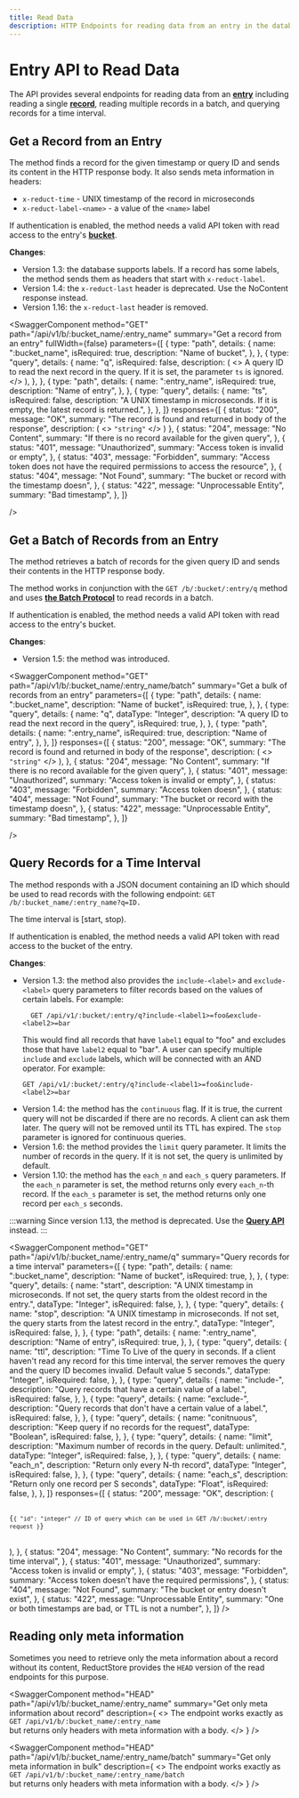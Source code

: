 ```yaml
---
title: Read Data
description: HTTP Endpoints for reading data from an entry in the database.
---
```


# Entry API to Read Data

The API provides several endpoints for reading data from an **[entry](../../glossary#entry)** including reading a single **[record](../../glossary#record)**, reading multiple records in a batch, and querying records for a time interval.

## Get a Record from an Entry

The method finds a record for the given timestamp or query ID and sends its content in
the HTTP response body. It also sends meta information in headers:

- `x-reduct-time` - UNIX timestamp of the record in microseconds
- `x-reduct-label-<name>` - a value of the `<name>` label

If authentication is enabled, the method needs a valid API token with read
access to the entry's **[bucket](../../glossary#bucket)**.

**Changes**:

- Version 1.3: the database supports labels. If a record has some
  labels, the method sends them as headers that start with `x-reduct-label`.
- Version 1.4: the `x-reduct-last` header is deprecated. Use the NoContent response instead.
- Version 1.16: the `x-reduct-last` header is removed.

<head>
  <link
    rel="canonical"
    href="https://www.reduct.store/docs/http-api/entry-api/read_data"
  />
</head>


<SwaggerComponent
    method="GET"
    path="/api/v1/b/:bucket_name/:entry_name"
    summary="Get a record from an entry"
    fullWidth={false}
    parameters={[
        {
            type: "path",
            details: {
                name: ":bucket_name",
                isRequired: true,
                description: "Name of bucket",
            },
        },
        {
            type: "query",
            details: {
                name: "q",
                isRequired: false,
                description: (
                    <>
                        A query ID to read the next record in the query. If it is set, the
                        parameter <code>ts</code> is ignored.
                    </>
                ),
            },
        },
        {
            type: "path",
            details: {
                name: ":entry_name",
                isRequired: true,
                description: "Name of entry",
            },
        },
        {
            type: "query",
            details: {
                name: "ts",
                isRequired: false,
                description:
                    "A UNIX timestamp in microseconds. If it is empty, the latest record is returned.",
            },
        },
    ]}
    responses={[
        {
            status: "200",
            message: "OK",
            summary: "The record is found and returned in body of the response",
            description: (
                <>
                    <code>"string"</code>
                </>
            )
        },
        {
            status: "204",
            message: "No Content",
            summary: "If there is no record available for the given query",
        },
        {
            status: "401",
            message: "Unauthorized",
            summary: "Access token is invalid or empty",
        },
        {
            status: "403",
            message: "Forbidden",
            summary: "Access token does not have the required permissions to access the resource",
        },
        {
            status: "404",
            message: "Not Found",
            summary: "The bucket or record with the timestamp doesn",
        },
        {
            status: "422",
            message: "Unprocessable Entity",
            summary: "Bad timestamp",
        },
    ]}

/>

## Get a Batch of Records from an Entry

The method retrieves a batch of records for the given query ID and sends their contents in the HTTP response
body.

The method works in conjunction with the `GET /b/:bucket/:entry/q` method and uses **[the Batch Protocol](/docs/http-api/entry-api/index.mdx#batch-protocol)** to read records in a batch.

If authentication is enabled, the method needs a valid API token with read access to the entry's bucket.

**Changes**:

- Version 1.5: the method was introduced.

<SwaggerComponent
    method="GET"
    path="/api/v1/b/:bucket_name/:entry_name/batch"
    summary="Get a bulk of records from an entry"
    parameters={[
        {
            type: "path",
            details: {
                name: ":bucket_name",
                description: "Name of bucket",
                isRequired: true,
            },
        },
        {
            type: "query",
            details: {
                name: "q",
                dataType: "Integer",
                description: "A query ID to read the next record in the query",
                isRequired: true,
            },
        },
        {
            type: "path",
            details: {
                name: ":entry_name",
                isRequired: true,
                description: "Name of entry",
            },
        },
    ]}
    responses={[
        {
            status: "200",
            message: "OK",
            summary: "The record is found and returned in body of the response",
            description: (
                <>
                    <code>"string"</code>
                </>
            ),
        },
        {
            status: "204",
            message: "No Content",
            summary: "If there is no record available for the given query",
        },
        {
            status: "401",
            message: "Unauthorized",
            summary: "Access token is invalid or empty",
        },
        {
            status: "403",
            message: "Forbidden",
            summary: "Access token doesn",
        },
        {
            status: "404",
            message: "Not Found",
            summary: "The bucket or record with the timestamp doesn",
        },
        {
            status: "422",
            message: "Unprocessable Entity",
            summary: "Bad timestamp",
        },
    ]}

/>

## Query Records for a Time Interval

The method responds with a JSON document containing an ID which should be
used to read records with the following endpoint: `GET /b/:bucket_name/:entry_name?q=ID.`

The time interval is [start, stop).

If authentication is enabled, the method needs a valid API token with read
access to the bucket of the entry.

**Changes**:

- Version 1.3: the method also provides the `include-<label>` and `exclude-<label>` query parameters to filter records based on the values of certain labels.
  For example:
  ```
    GET /api/v1/:bucket/:entry/q?include-<label1>=foo&exclude-<label2>=bar
  ```
  This would find all records that have `label1` equal to "foo" and excludes those that have `label2` equal to "bar".
  A user can specify multiple `include` and `exclude` labels, which will be connected with an AND operator. For example:
  ```
  GET /api/v1/:bucket/:entry/q?include-<label1>=foo&include-<label2>=bar
  ```
- Version 1.4: the method has the `continuous` flag. If it is true, the current query will not be discarded if there are no records.
  A client can ask them later. The query will not be removed until its TTL has expired. The `stop` parameter is ignored for continuous queries.
- Version 1.6: the method provides the `limit` query parameter. It limits the number of records in the query. If it is not set, the query is unlimited by default.
- Version 1.10: the method has the `each_n` and `each_s` query parameters. If the `each_n` parameter is set, the method returns only every `each_n`-th record. If the `each_s` parameter is set, the method returns only one record per `each_s` seconds.

:::warning
Since version 1.13, the method is deprecated. Use the [**Query API**](/docs/http-api/entry-api/run_query.mdx) instead.
:::

<SwaggerComponent
  method="GET"
  path="/api/v1/b/:bucket_name/:entry_name/q"
  summary="Query records for a time interval"
  parameters={[
    {
      type: "path",
      details: {
        name: ":bucket_name",
        description: "Name of bucket",
        isRequired: true,
      },
    },
    {
      type: "query",
      details: {
        name: "start",
        description:
          "A UNIX timestamp in microseconds. If not set, the query starts from the oldest record in the entry.",
        dataType: "Integer",
        isRequired: false,
      },
    },
    {
      type: "query",
      details: {
        name: "stop",
        description:
          "A UNIX timestamp in microseconds. If not set, the query starts from the latest record in the entry.",
        dataType: "Integer",
        isRequired: false,
      },
    },
    {
      type: "path",
      details: {
        name: ":entry_name",
        description: "Name of entry",
        isRequired: true,
      },
    },
    {
      type: "query",
      details: {
        name: "ttl",
        description:
          "Time To Live of the query in seconds. If a client haven't read any record for this time interval, the server removes the query and the query ID becomes invalid. Default value 5 seconds.",
        dataType: "Integer",
        isRequired: false,
      },
    },
    {
      type: "query",
      details: {
        name: "include-<label name>",
        description: "Query records that have a certain value of a label.",
        isRequired: false,
      },
    },
    {
      type: "query",
      details: {
        name: "exclude-<label name>",
        description:
          "Query records that don't have a certain value of a label.",
        isRequired: false,
      },
    },
    {
      type: "query",
      details: {
        name: "conitnuous",
        description: "Keep query if no records for the request",
        dataType: "Boolean",
        isRequired: false,
      },
    },
    {
      type: "query",
      details: {
        name: "limit",
        description:
          "Maximum number of records in the query. Default: unlimited.",
        dataType: "Integer",
        isRequired: false,
      },
    },
    {
      type: "query",
      details: {
        name: "each_n",
        description: "Return only every N-th record",
        dataType: "Integer",
        isRequired: false,
      },
    },
    {
      type: "query",
      details: {
        name: "each_s",
        description: "Return only one record per S seconds",
        dataType: "Float",
        isRequired: false,
      },
    },
  ]}
  responses={[
    {
      status: "200",
      message: "OK",
      description: (
        <pre>
          <code>
            {`{
        "id": "integer" // ID of query which can be used in GET /b/:bucket/:entry request
        }`}
          </code>
        </pre>
      ),
    },
    {
      status: "204",
      message: "No Content",
      summary: "No records for the time interval",
    },
    {
      status: "401",
      message: "Unauthorized",
      summary: "Access token is invalid or empty",
    },
    {
      status: "403",
      message: "Forbidden",
      summary: "Access token doesn't have the required permissions",
    },
    {
      status: "404",
      message: "Not Found",
      summary: "The bucket or entry doesn't exist",
    },
    {
      status: "422",
      message: "Unprocessable Entity",
      summary: "One or both timestamps are bad, or TTL is not a number",
    },
  ]}
/>

## Reading only meta information

Sometimes you need to retrieve only the meta information about a record without its content, ReductStore provides the `HEAD` version of the read endpoints for this purpose.

<SwaggerComponent
  method="HEAD"
  path="/api/v1/b/:bucket_name/:entry_name"
  summary="Get only meta information about record"
  description={
    <>
      The endpoint works exactly as
      <br />
      <code>GET /api/v1/b/:bucket_name/:entry_name</code>
      <br />
      but returns only headers with meta information with a body.
    </>
  }
/>

<SwaggerComponent
  method="HEAD"
  path="/api/v1/b/:bucket_name/:entry_name/batch"
  summary="Get only meta information in bulk"
  description={
    <>
      The endpoint works exactly as
      <br />
      <code>GET /api/v1/b/:bucket_name/:entry_name/batch</code>
      <br />
      but returns only headers with meta information with a body.
    </>
  }
/>
